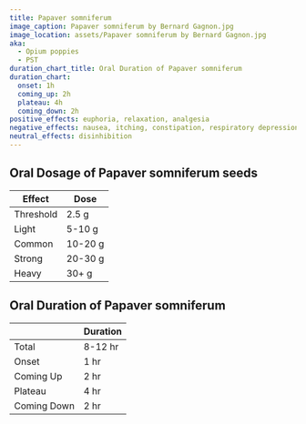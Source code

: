 ```yaml
---
title: Papaver somniferum
image_caption: Papaver somniferum by Bernard Gagnon.jpg
image_location: assets/Papaver somniferum by Bernard Gagnon.jpg
aka:
  - Opium poppies
  - PST
duration_chart_title: Oral Duration of Papaver somniferum
duration_chart:
  onset: 1h
  coming_up: 2h
  plateau: 4h
  coming_down: 2h
positive_effects: euphoria, relaxation, analgesia
negative_effects: nausea, itching, constipation, respiratory depression
neutral_effects: disinhibition
---
```


## Oral Dosage of Papaver somniferum seeds
| Effect | Dose |
| --- | --- |
| Threshold | 2.5 g |
| Light | 5-10 g |
| Common | 10-20 g |
| Strong | 20-30 g |
| Heavy | 30+ g |

## Oral Duration of Papaver somniferum
|  | Duration |
| --- | --- |
| Total | 8-12 hr |
| Onset | 1 hr |
| Coming Up | 2 hr |
| Plateau | 4 hr |
| Coming Down | 2 hr |





